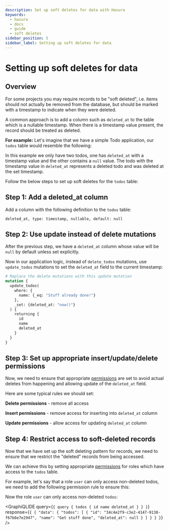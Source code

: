 ```yaml
---
description: Set up soft deletes for data with Hasura
keywords:
  - hasura
  - docs
  - guide
  - soft deletes
sidebar_position: 5
sidebar_label: Setting up soft deletes for data
---
```



# Setting up soft deletes for data

## Overview

For some projects you may require records to be "soft deleted", i.e.
items should not actually be removed from the database, but should be
marked with a timestamp to indicate when they were deleted.

A common approach is to add a column such as `deleted_at` to the table
which is a nullable timestamp. When there is a timestamp value present,
the record should be treated as deleted.

**For example:** Let's imagine that we have a simple Todo application,
our `todos` table would resemble the following:

<Thumbnail
  src="/img/graphql/core/guides/soft-deletes-example-data.png"
  alt="Todo table of a todo application"
/>

In this example we only have two todos, one has `deleted_at` with a
timestamp value and the other contains a `null` value. The todo with the
timestamp value in `deleted_at` represents a deleted todo and was
deleted at the set timestamp.

Follow the below steps to set up soft deletes for the `todos` table:

## Step 1: Add a **deleted_at** column

Add a column with the following definition to the `todos` table:

`deleted_at, type: timestamp, nullable, default: null`

## Step 2: Use **update** instead of **delete** mutations

After the previous step, we have a `deleted_at` column whose value will
be `null` by default unless set explicitly.

Now in our application logic, instead of `delete_todos` mutations, use
`update_todos` mutations to set the `deleted_at` field to the current
timestamp:

```graphql
# Replace the delete mutations with this update mutation
mutation {
  update_todos(
    where: {
      name: {_eq: "Stuff already done!"}
    },
    _set: {deleted_at: "now()"}
  ) {
    returning {
      id
      name
      deleted_at
    }
  }
}
```

## Step 3: Set up appropriate insert/update/delete permissions

Now, we need to ensure that appropriate [permissions](/graphql/core/auth/authorization/index.mdx)
are set to avoid actual deletes from happening and allowing update of
the `deleted_at` field.

Here are some typical rules we should set:

**Delete permissions** - remove all access

<Thumbnail
  src="/img/graphql/core/guides/soft-deletes-delete-perms.png"
  alt="Delete permissions for role user"
/>

**Insert permissions** - remove access for inserting into `deleted_at`
column

<Thumbnail
  src="/img/graphql/core/guides/soft-deletes-insert-perms.png"
  alt="Insert permissions for role user"
/>

**Update permissions** - allow access for updating `deleted_at` column

<Thumbnail
  src="/img/graphql/core/guides/soft-deletes-update-perms.png"
  alt="Update permissions for role user"
/>

## Step 4: Restrict access to soft-deleted records

Now that we have set up the soft deleting pattern for records, we need
to ensure that we restrict the "deleted" records from being accessed.

We can achieve this by setting appropriate [permissions](/graphql/core/auth/authorization/index.mdx)
for roles which have access to the `todos` table.

For example, let's say that a role `user` can only access non-deleted
todos, we need to add the following permission rule to ensure this:

<Thumbnail
  src="/img/graphql/core/guides/soft-deletes-select-perms.png"
  alt="Restrict access to soft-deleted records"
/>

Now the role `user` can only access non-deleted `todos`:

<GraphiQLIDE
  query={`{
    query {
todos {
id
name
deleted_at
}
}
  }`}
  response={`{
  {
"data": {
"todos": [
{
"id": "34c4e2f9-c3e2-4147-9138-f67b6e7e2947",
"name": "Get stuff done",
"deleted_at": null
}
]
}
}
  }`}
/>

